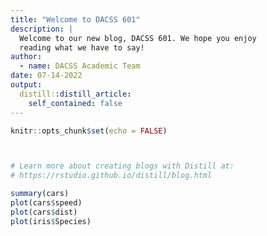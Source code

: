 ```yaml
---
title: "Welcome to DACSS 601"
description: |
  Welcome to our new blog, DACSS 601. We hope you enjoy 
  reading what we have to say!
author:
  - name: DACSS Academic Team 
date: 07-14-2022
output:
  distill::distill_article:
    self_contained: false
---
```


```r
knitr::opts_chunk$set(echo = FALSE)



# Learn more about creating blogs with Distill at:
# https://rstudio.github.io/distill/blog.html

```



```r
summary(cars)
plot(cars$speed)
plot(cars$dist)
plot(iris$Species)
```

